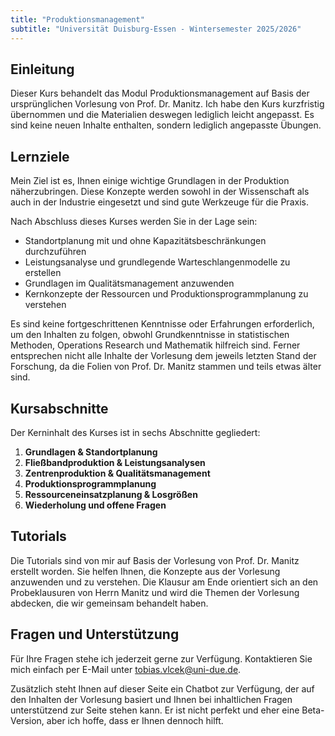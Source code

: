 ```yaml
---
title: "Produktionsmanagement"
subtitle: "Universität Duisburg-Essen - Wintersemester 2025/2026"
---
```


## Einleitung

Dieser Kurs behandelt das Modul Produktionsmanagement auf Basis der ursprünglichen Vorlesung von Prof. Dr. Manitz. Ich habe den Kurs kurzfristig übernommen und die Materialien deswegen lediglich leicht angepasst. Es sind keine neuen Inhalte enthalten, sondern lediglich angepasste Übungen.

## Lernziele

Mein Ziel ist es, Ihnen einige wichtige Grundlagen in der Produktion näherzubringen. Diese Konzepte werden sowohl in der Wissenschaft als auch in der Industrie eingesetzt und sind gute Werkzeuge für die Praxis.

Nach Abschluss dieses Kurses werden Sie in der Lage sein:

- Standortplanung mit und ohne Kapazitätsbeschränkungen durchzuführen
- Leistungsanalyse und grundlegende Warteschlangenmodelle zu erstellen
- Grundlagen im Qualitätsmanagement anzuwenden
- Kernkonzepte der Ressourcen und Produktionsprogrammplanung zu verstehen

Es sind keine fortgeschrittenen Kenntnisse oder Erfahrungen erforderlich, um den Inhalten zu folgen, obwohl Grundkenntnisse in statistischen Methoden, Operations Research und Mathematik hilfreich sind. Ferner entsprechen nicht alle Inhalte der Vorlesung dem jeweils letzten Stand der Forschung, da die Folien von Prof. Dr. Manitz stammen und teils etwas älter sind.

## Kursabschnitte

Der Kerninhalt des Kurses ist in sechs Abschnitte gegliedert:

1. **Grundlagen & Standortplanung**
2. **Fließbandproduktion & Leistungsanalysen**
3. **Zentrenproduktion & Qualitätsmanagement**
4. **Produktionsprogrammplanung**
5. **Ressourceneinsatzplanung & Losgrößen**
6. **Wiederholung und offene Fragen**

## Tutorials

Die Tutorials sind von mir auf Basis der Vorlesung von Prof. Dr. Manitz erstellt worden. Sie helfen Ihnen, die Konzepte aus der Vorlesung anzuwenden und zu verstehen. Die Klausur am Ende orientiert sich an den Probeklausuren von Herrn Manitz und wird die Themen der Vorlesung abdecken, die wir gemeinsam behandelt haben.

## Fragen und Unterstützung

Für Ihre Fragen stehe ich jederzeit gerne zur Verfügung. Kontaktieren Sie mich einfach per E-Mail unter [tobias.vlcek@uni-due.de](mailto:tobias.vlcek@uni-due.de?subject=Produktionsmanagement%3A%20%3CIhr%20Betreff%3E).

Zusätzlich steht Ihnen auf dieser Seite ein Chatbot zur Verfügung, der auf den Inhalten der Vorlesung basiert und Ihnen bei inhaltlichen Fragen unterstützend zur Seite stehen kann. Er ist nicht perfekt und eher eine Beta-Version, aber ich hoffe, dass er Ihnen dennoch hilft.
